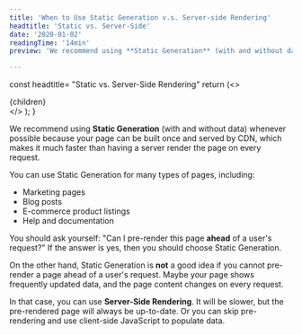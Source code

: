 ```yaml
---
title: 'When to Use Static Generation v.s. Server-side Rendering'
headtitle: 'Static vs. Server-Side'
date: '2020-01-02'
readingTime: '14min'
preview: 'We recommend using **Static Generation** (with and without data) whenever possible because your page can be built once and served by CDN, which makes it much faster than having a server render the page on every request.'

---
```




  const headtitle= "Static vs. Server-Side Rendering"
  return (<>
    <MdxLayout>
        <Head><title>{headtitle}</title></Head>
    <div className="text-justify">
      {children}
    </div> 
    </MdxLayout>
    </>
  );
}

We recommend using **Static Generation** (with and without data) whenever possible because your page can be built once and served by CDN, which makes it much faster than having a server render the page on every request.

You can use Static Generation for many types of pages, including:

- Marketing pages
- Blog posts
- E-commerce product listings
- Help and documentation

You should ask yourself: "Can I pre-render this page **ahead** of a user's request?" If the answer is yes, then you should choose Static Generation.

On the other hand, Static Generation is **not** a good idea if you cannot pre-render a page ahead of a user's request. Maybe your page shows frequently updated data, and the page content changes on every request.

In that case, you can use **Server-Side Rendering**. It will be slower, but the pre-rendered page will always be up-to-date. Or you can skip pre-rendering and use client-side JavaScript to populate data.
